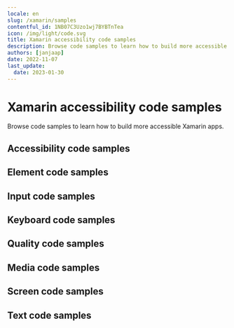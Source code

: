 ```yaml
---
locale: en
slug: /xamarin/samples
contentful_id: 1NB07C3Uzo1wj7BYBTnTea
icon: /img/light/code.svg
title: Xamarin accessibility code samples
description: Browse code samples to learn how to build more accessible Xamarin apps.
authors: [janjaap]
date: 2022-11-07
last_update:
  date: 2023-01-30
---
```


# Xamarin accessibility code samples

Browse code samples to learn how to build more accessible Xamarin apps.

## Accessibility code samples

<LinkList title="List of Xamarin Accessibility Code samples" isHighlighted={true}>
  <LinkListItem url="/en/docs/xamarin/samples/accessibility-action" title="- Accessibility action" pageTitle="Accessibility action on Xamarin" shortDescription="Accessibility actions provide alternative ways for users of assistive technologies to perform actions."/>
  <LinkListItem url="/en/docs/xamarin/samples/accessibility-announcement" title="- Accessibility announcement" pageTitle="Accessibility announcement on Xamarin" shortDescription="Users of assistive technologies should be made aware of important changes in content through accessibility announcements."/>
  <LinkListItem url="/en/docs/xamarin/samples/accessibility-dialog" title="- Accessibility dialog" pageTitle="Accessibility dialog on Xamarin" shortDescription="A dialog overlays the screen and offers one or more actions to proceed."/>
  <LinkListItem url="/en/docs/xamarin/samples/accessibility-focus-indicator" title="- Accessibility focus indicator" pageTitle="Accessibility focus indicator on Xamarin" shortDescription="Users should know which element has focus when using a keyboard or assistive technology."/>
  <LinkListItem url="/en/docs/xamarin/samples/accessibility-focus" title="- Accessibility focus" pageTitle="Accessibility focus on Xamarin" shortDescription="Sometimes you need to programmatically move the accessibility focus to a specific element."/>
  <LinkListItem url="/en/docs/xamarin/samples/accessibility-focusability" title="- Accessibility focusability" pageTitle="Accessibility focusability on Xamarin" shortDescription="An element should indicate whether it should be focusable by assistive technologies or not."/>
  <LinkListItem url="/en/docs/xamarin/samples/accessibility-group" title="- Accessibility group" pageTitle="Accessibility group on Xamarin" shortDescription="It is easier and quicker for users of assistive technologies to interact with grouped elements."/>
  <LinkListItem url="/en/docs/xamarin/samples/accessibility-hint" title="- Accessibility hint" pageTitle="Accessibility hint on Xamarin" shortDescription="An accessibility hint helps users to understand what will happen after performing an action."/>
  <LinkListItem url="/en/docs/xamarin/samples/accessibility-label" title="- Accessibility label" pageTitle="Accessibility label on Xamarin" shortDescription="An accessibility label helps users of assistive technologies to identify elements on the screen."/>
  <LinkListItem url="/en/docs/xamarin/samples/accessibility-language" title="- Accessibility language" pageTitle="Accessibility language on Xamarin" shortDescription="When content is written in multiple languages, foreign words should ideally be indicated in their respective language."/>
  <LinkListItem url="/en/docs/xamarin/samples/accessibility-link" title="- Accessibility link" pageTitle="Accessibility link on Xamarin" shortDescription="Links should be accessible for users of assistive technologies."/>
  <LinkListItem url="/en/docs/xamarin/samples/accessibility-live-region" title="- Accessibility live region" pageTitle="Accessibility live region on Xamarin" shortDescription="A live region allows users of assistive technologies to receive updates whenever important information on the screen changes."/>
  <LinkListItem url="/en/docs/xamarin/samples/accessibility-modal" title="- Accessibility modal" pageTitle="Accessibility modal on Xamarin" shortDescription="A modal overlays the screen with additional content."/>
  <LinkListItem url="/en/docs/xamarin/samples/accessibility-name" title="- Accessibility name" pageTitle="Accessibility name on Xamarin" shortDescription="The accessibility name indicates the name used for interface elements by assistive technologies."/>
  <LinkListItem url="/en/docs/xamarin/samples/accessibility-order" title="- Accessibility order" pageTitle="Accessibility order on Xamarin" shortDescription="Assistive technologies try to determine a logical accessibility order based on the placement and properties of the elements on the screen."/>
  <LinkListItem url="/en/docs/xamarin/samples/accessibility-role" title="- Accessibility role" pageTitle="Accessibility role on Xamarin" shortDescription="An accessibility role helps users of assistive technologies to understand the purpose of elements on the screen."/>
  <LinkListItem url="/en/docs/xamarin/samples/accessibility-state" title="- Accessibility state" pageTitle="Accessibility state on Xamarin" shortDescription="An accessibility state helps users of assistive technologies to understand the state of elements on the screen."/>
  <LinkListItem url="/en/docs/xamarin/samples/accessibility-value" title="- Accessibility value" pageTitle="Accessibility value on Xamarin" shortDescription="An accessibility value helps users of assistive technologies to understand the value of elements on the screen."/>
</LinkList>

## Element code samples

<LinkList title="List of Xamarin Element Code samples" isHighlighted={true}>
  <LinkListItem url="/en/docs/xamarin/samples/element-focus-change" title="- Element focus change" pageTitle="Element focus change on Xamarin" shortDescription="Whenever an element receives focus, it should not automatically trigger an event which changes context."/>
  <LinkListItem url="/en/docs/xamarin/samples/element-identification" title="- Element identification" pageTitle="Element identification on Xamarin" shortDescription="Functionality that is repeated on multiple screens should use consistent identification."/>
  <LinkListItem url="/en/docs/xamarin/samples/element-position" title="- Element position" pageTitle="Element position on Xamarin" shortDescription="Components that are repeated on multiple screens should have a consistent position."/>
</LinkList>

## Input code samples

<LinkList title="List of Xamarin Input Code samples" isHighlighted={true}>
  <LinkListItem url="/en/docs/xamarin/samples/input-cancellation" title="- Input cancellation" pageTitle="Input cancellation on Xamarin" shortDescription="Users should be able to cancel accidental interaction."/>
  <LinkListItem url="/en/docs/xamarin/samples/input-content-type" title="- Input content type" pageTitle="Input content type on Xamarin" shortDescription="Setting the content type for input fields helps user entering data."/>
  <LinkListItem url="/en/docs/xamarin/samples/input-errors" title="- Input errors" pageTitle="Input errors on Xamarin" shortDescription="Users should be notified when they make input errors."/>
  <LinkListItem url="/en/docs/xamarin/samples/input-gestures" title="- Input gestures" pageTitle="Input gestures on Xamarin" shortDescription="Gesture activated functionality should also be available without the use of gestures."/>
  <LinkListItem url="/en/docs/xamarin/samples/input-instructions" title="- Input instructions" pageTitle="Input instructions on Xamarin" shortDescription="When a label might not describe the requested input sufficiently, you should add additional instructions."/>
  <LinkListItem url="/en/docs/xamarin/samples/input-keyboard-type" title="- Input keyboard type" pageTitle="Input keyboard type on Xamarin" shortDescription="Setting the keyboard type for input fields helps user entering data."/>
  <LinkListItem url="/en/docs/xamarin/samples/input-label" title="- Input label" pageTitle="Input label on Xamarin" shortDescription="Input fields should have labels so that users know what input data is expected."/>
  <LinkListItem url="/en/docs/xamarin/samples/input-motion" title="- Input motion" pageTitle="Input motion on Xamarin" shortDescription="Provide an alternative way for actions activated by motion, to allow everyone to use the functionality."/>
  <LinkListItem url="/en/docs/xamarin/samples/input-predictable" title="- Input predictable" pageTitle="Input predictable on Xamarin" shortDescription="Whenever a user provides input, there should be no change of context."/>
</LinkList>

## Keyboard code samples

<LinkList title="List of Xamarin Keyboard Code samples" isHighlighted={true}>
  <LinkListItem url="/en/docs/xamarin/samples/keyboard-order" title="- Keyboard order" pageTitle="Keyboard order on Xamarin" shortDescription="By adjusting the keyboard order, you can provide a great experience for users that control their device using a hardware keyboard."/>
  <LinkListItem url="/en/docs/xamarin/samples/keyboard-shortcuts" title="- Keyboard shortcuts" pageTitle="Keyboard shortcuts on Xamarin" shortDescription="Most people operate their smartphones with touch, but some people use an external keyboard."/>
</LinkList>

## Quality code samples

<LinkList title="List of Xamarin Quality Code samples" isHighlighted={true}>
  <LinkListItem url="/en/docs/xamarin/samples/linting" title="- Linting" pageTitle="Linting on Xamarin" shortDescription="Linting is the process of running a tool which analyzes your code for potential errors."/>
</LinkList>

## Media code samples

<LinkList title="List of Xamarin Media Code samples" isHighlighted={true}>
  <LinkListItem url="/en/docs/xamarin/samples/audio-control" title="- Audio control" pageTitle="Audio control on Xamarin" shortDescription="Users should be able to control audio whenever it plays automatically."/>
  <LinkListItem url="/en/docs/xamarin/samples/audio-description" title="- Audio description" pageTitle="Audio description on Xamarin" shortDescription="Videos should include audio description when important visual details are shown which you cannot hear."/>
  <LinkListItem url="/en/docs/xamarin/samples/live-captions" title="- Live captions" pageTitle="Live captions on Xamarin" shortDescription="Captions should be provided in real-time to enable users to understand what is being said in live videos."/>
  <LinkListItem url="/en/docs/xamarin/samples/captions" title="- Captions" pageTitle="Captions on Xamarin" shortDescription="Captions should be provided to enable users to understand what is being said in videos."/>
  <LinkListItem url="/en/docs/xamarin/samples/transcript" title="- Transcript" pageTitle="Transcript on Xamarin" shortDescription="Videos should contain a transcript to allow users to read what is shown in media, such as a video or podcast."/>
</LinkList>

## Screen code samples

<LinkList title="List of Xamarin Screen Code samples" isHighlighted={true}>
  <LinkListItem url="/en/docs/xamarin/samples/reduced-animations" title="- Reduced animations" pageTitle="Reduced animations on Xamarin" shortDescription="Content which conveys a sense of motion can be a barrier for users."/>
  <LinkListItem url="/en/docs/xamarin/samples/contrast" title="- Contrast" pageTitle="Contrast on Xamarin" shortDescription="Apps should provide enough contrast between text and its background so that it can be read by people with moderately low vision."/>
  <LinkListItem url="/en/docs/xamarin/samples/dark-mode" title="- Dark mode" pageTitle="Dark mode on Xamarin" shortDescription="Dark mode darkens background colours and provides a more comfortable viewing experience in low light."/>
  <LinkListItem url="/en/docs/xamarin/samples/frequent-flashes" title="- Frequent flashes" pageTitle="Frequent flashes on Xamarin" shortDescription="Rapidly flashing images or views can cause seizures for some users."/>
  <LinkListItem url="/en/docs/xamarin/samples/descriptive-headers" title="- Descriptive headers" pageTitle="Descriptive headers on Xamarin" shortDescription="Screens should have descriptive headers, this helps users find specific content and orient themselves within your app."/>
  <LinkListItem url="/en/docs/xamarin/samples/descriptive-labels" title="- Descriptive labels" pageTitle="Descriptive labels on Xamarin" shortDescription="Screens should have descriptive labels, these help users recognize which purpose controls have."/>
  <LinkListItem url="/en/docs/xamarin/samples/screen-orientation" title="- Screen orientation" pageTitle="Screen orientation on Xamarin" shortDescription="Apps should adapt to the preferred display orientation of the user."/>
  <LinkListItem url="/en/docs/xamarin/samples/reflow" title="- Reflow" pageTitle="Reflow on Xamarin" shortDescription="Content on the screen should reflow based on the users' preferences."/>
  <LinkListItem url="/en/docs/xamarin/samples/search-functionality" title="- Search functionality" pageTitle="Search functionality on Xamarin" shortDescription="Users might have difficulty finding a specific screen."/>
  <LinkListItem url="/en/docs/xamarin/samples/skip-content" title="- Skip content" pageTitle="Skip content on Xamarin" shortDescription="It can be helpful for users to skip repeated blocks of content."/>
  <LinkListItem url="/en/docs/xamarin/samples/adjustable-timing" title="- Adjustable timing" pageTitle="Adjustable timing on Xamarin" shortDescription="Everyone, including people with disabilities, should have adequate time to interact with your app."/>
  <LinkListItem url="/en/docs/xamarin/samples/screen-title" title="- Screen title" pageTitle="Screen title on Xamarin" shortDescription="Each screen should have a descriptive title, which helps users with identifying the screen."/>
</LinkList>

## Text code samples

<LinkList title="List of Xamarin Text Code samples" isHighlighted={true}>
  <LinkListItem url="/en/docs/xamarin/samples/bold-text" title="- Bold text" pageTitle="Bold text on Xamarin" shortDescription="Apps should use bold text when users have indicated this as a preference in the system settings."/>
  <LinkListItem url="/en/docs/xamarin/samples/text-element" title="- Text element" pageTitle="Text element on Xamarin" shortDescription="Always use text elements to display text, unless this is not possible due to styling, such as text logo's."/>
  <LinkListItem url="/en/docs/xamarin/samples/localization" title="- Localization" pageTitle="Localization on Xamarin" shortDescription="Assistive technologies, such as the screen reader, use the locale for the pronunciation of utterances."/>
  <LinkListItem url="/en/docs/xamarin/samples/scale-text" title="- Scale text" pageTitle="Scale text on Xamarin" shortDescription="Apps should scale text to the size specified by users in the system settings."/>
  <LinkListItem url="/en/docs/xamarin/samples/text-spacing" title="- Text spacing" pageTitle="Text spacing on Xamarin" shortDescription="Content should adapt to increased spacing between lines, words, letters, and paragraphs."/>
  <LinkListItem url="/en/docs/xamarin/samples/text-truncation" title="- Text truncation" pageTitle="Text truncation on Xamarin" shortDescription="Text should never get truncated in your app, even when users have enlarged their font size."/>
</LinkList>
